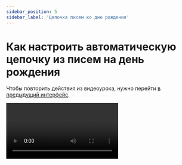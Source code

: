 ```yaml
---
sidebar_position: 5
sidebar_label: 'Цепочка писем ко дню рождения'
---
```



# Как настроить автоматическую цепочку из писем на день рождения

Чтобы повторить действия из видеоурока, нужно перейти [в предыдущий интерфейс](https://sendsay.ru/account/).

<Video src="https://www.youtube.com/embed/wfDT_Au0yck" />
